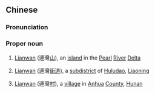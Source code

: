 {{also|连湾}}
==Chinese==
{{zh-forms|s=连湾}}

===Pronunciation===
{{zh-pron
|m=Liánwān
|cat=pn
}}
===Proper noun===
{{zh-proper noun}}
# {{lb|zh|geography}} [[Lianwan]] (連灣[[山]]), an [[island]] in the [[Pearl]] [[river|River]] [[delta|Delta]]
# {{lb|zh|geography}} [[Lianwan]] (連灣[[街道]]), a [[subdistrict]] of [[Huludao]], [[Liaoning]]
# {{lb|zh|geography}} [[Lianwan]] (連灣[[村]]), a [[village]] in [[Anhua]] [[county|County]], [[Hunan]]